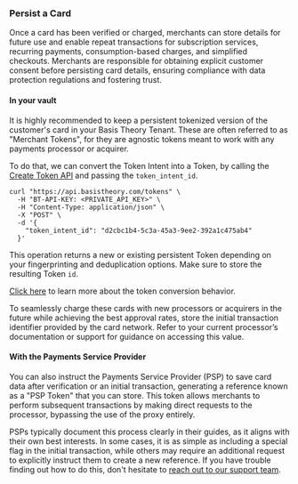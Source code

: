 
### Persist a Card

Once a card has been verified or charged, merchants can store details for future use and enable repeat transactions for subscription services, recurring payments, consumption-based charges, and simplified checkouts. Merchants are responsible for obtaining explicit customer consent before persisting card details, ensuring compliance with data protection regulations and fostering trust.

#### In your vault

It is highly recommended to keep a persistent tokenized version of the customer's card in your Basis Theory Tenant. These are often referred to as "Merchant Tokens", for they are agnostic tokens meant to work with any payments processor or acquirer.

To do that, we can convert the Token Intent into a Token, by calling the [Create Token API](/docs/api/tokens#create-token) and passing the `token_intent_id`.

```shell
curl "https://api.basistheory.com/tokens" \
  -H "BT-API-KEY: <PRIVATE_API_KEY>" \
  -H "Content-Type: application/json" \
  -X "POST" \
  -d '{
    "token_intent_id": "d2cbc1b4-5c3a-45a3-9ee2-392a1c475ab4"
  }'
```

This operation returns a new or existing persistent Token depending on your fingerprinting and deduplication options. Make sure to store the resulting Token `id`.

<Alert>[Click here](/docs/api/tokens/token-intents#convert-token-intent-to-token) to learn more about the token conversion behavior.</Alert>

<Alert type="warning">To seamlessly charge these cards with new processors or acquirers in the future while achieving the best approval rates, store the initial transaction identifier provided by the card network. Refer to your current processor’s documentation or support for guidance on accessing this value.</Alert>

#### With the Payments Service Provider

You can also instruct the Payments Service Provider (PSP) to save card data after verification or an initial transaction, generating a reference known as a "PSP Token" that you can store. This token allows merchants to perform subsequent transactions by making direct requests to the processor, bypassing the use of the proxy entirely.

PSPs typically document this process clearly in their guides, as it aligns with their own best interests. In some cases, it is as simple as including a special flag in the initial transaction, while others may require an additional request to explicitly instruct them to create a new reference. If you have trouble finding out how to do this, don't hesitate to [reach out to our support team](https://basistheory.com/contact?how_can_we_help_=I+need+help+figuring+out+how+to+create+a+PSP+token+for+&lt;PSP+name&gt;).
